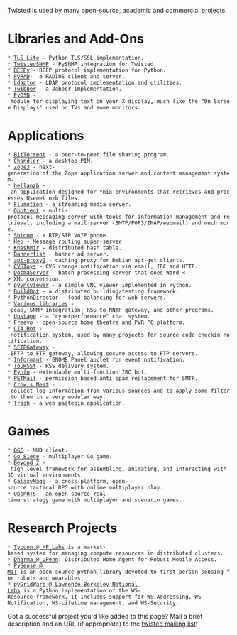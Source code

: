 Twisted is used by many open-source, academic and commercial projects.

= Libraries and Add-Ons =

 * [http://trevp.net/tlslite/ TLS Lite] - Python TLS/SSL implementation.
 * [http://twistedsnmp.sourceforge.net/ TwistedSNMP] - PySNMP integration for Twisted.
 * [http://beepy.sourceforge.net BEEPy] - BEEP protocol implementation for Python.
 * [http://www.wiggy.net/code/pyrad.xhtml PyRAD]-  a RADIUS client and server.
 * [http://ldaptor.bkbits.net/ Ldaptor] - LDAP protocol implementation and utilities.
 * [http://slarty.polito.it:8069/~sciasbat/wiki/moin.cgi/twibber Twibber] - a Jabber implementation.
 * [http://repose.cx/pyosd/ PyOSD] - module for displaying text on your X display, much like the "On Screen Displays" used on TVs and some monitors.

= Applications =

 * [http://www.bittorrent.com BitTorrent] - a peer-to-peer file sharing program.
 * [http://www.osafoundation.org/ Chandler] - a desktop PIM.
 * [http://www.zope.org/DevHome/Zope3 Zope3] - next-generation of the Zope application server and content management system.
 * [http://www.hellanzb.com/trac/ hellanzb] - an application designed for *nix environments that retrieves and processes Usenet nzb files.
 * [http://www.flumotion.net/ Flumotion] - a streaming media server.
 * [http://www.divmod.org/ Quotient] - multi-protocol messaging server with tools for information management and retrieval, including a mail server (SMTP/POP3/IMAP/webmail) and much more.
 * [http://shtoom.sf.net Shtoom] - a RTP/SIP VoIP phone.
 * [http://www.fettig.net/projects/hep Hep] - Message routing super-server
 * [http://sourceforge.net/projects/khashmir Khashmir] - distributed hash table.
 * [http://itamarst.org/software/bannerfish/ Bannerfish] - banner ad server.
 * [http://apt-proxy.sourceforge.net apt-proxy2] - caching proxy for Debian apt-get clients.
 * [http://twistedmatrix.com/users/acapnotic/wares/code/CVSToys/ CVSToys] - CVS change notification via email, IRC and HTTP.
 * [http://www.zope.org/Members/infrae/DocmaServer DocmaServer] - batch processing server that does Word <-> XML conversion.
 * [http://homepage.hispeed.ch/py430/python/index.html pyvncviewer] - a simple VNC viewer implemented in Python.
 * [http://buildbot.sf.net BuildBot] - a distributed building/testing framework.
 * [http://pythondirector.sf.net PythonDirector] - load balancing for web servers.
 * [http://mithrandr.moria.org/code/ Various libraries] - pcap, SNMP integration, RSS to NNTP gateway, and other programs.
 * [http://upstage.org.nz/ Upstage] - a "cyberperformance" chat system.
 * [http://freevo.sourceforge.net/ Freevo] - open-source home theatre and PVR PC platform.
 * [http://cia.navi.cx/ CIA Bot] - notification system, used by many projects for source code checkin notification.
 * [http://cvs.zope.org/Packages/SFTPGateway/ SFTPGateway] - SFTP to FTP gateway, allowing secure access to FTP servers.
 * [http://travishartwell.net/projects/informant/ Informant] - GNOME Panel applet for event notification.
 * [http://toursst.sourceforge.net/ TouRSSt] - RSS delivery system.
 * [http://sourceforge.net/projects/pynfo/ Pynfo] - extendable multi-function IRC bot.
 * [http://petmail.lothar.com/ PETMail] - permission based anti-spam replacement for SMTP.
 * [http://crowsnest.sf.net Crow's Nest] - collect log information from various sources and to apply some filter to them in a very modular way.
 * [http://thorne.ath.cx/~stephen/software.html Trash] - a web pastebin application.

= Games =
 * [http://sourceforge.net/projects/originalgamer OGC] - MUD client.
 * [http://gosiege.sourceforge.net/ Go Siege] - multiplayer Go game.
 * [http://www.asbahr.com/beyond.html Beyond 2] - high level framework for assembling, animating, and interacting with 3D virtual environments
 * [http://www.galaxymage.org GalaxyMage] - a cross-platform, open-source tactical RPG with online multiplayer play.
 * [http://www.openrts.org OpenRTS] - an open source real-time strategy game with multiplayer and scenario games.

= Research Projects =

 * [http://tycoon.hpl.hp.com/ Tycoon @ HP Labs] is a market-based system for managing compute resources in distributed clusters.
 * [http://dharma.cis.upenn.edu/ Dharma @ UPenn]: Distributed Home Agent for Robust Mobile Access.
 * [http://robotmanipulation.org/pysense/ PySense @ MIT] is an open source python library devoted to first person sensing for robots and wearables.
 * [http://dsd.lbl.gov/gtg/projects/pyGridWare/ pyGridWare @ Lawrence Berkeley National Labs] is a Python implementation of the WS-Resource framework. It includes support for WS-Addressing, WS-Notification, WS-Lifetime management, and WS-Security. 

Got a successful project you'd like added to this page? Mail a brief description
and an URL (if appropriate) to the [http://twistedmatrix.com/cgi-bin/mailman/listinfo/twisted-python twisted mailing list]!
